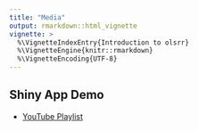 ```yaml
---
title: "Media"
output: rmarkdown::html_vignette
vignette: >
  %\VignetteIndexEntry{Introduction to olsrr}
  %\VignetteEngine{knitr::rmarkdown}
  %\VignetteEncoding{UTF-8}
---
```


## Shiny App Demo

- [YouTube Playlist](https://www.youtube.com/watch?v=v-qSC6bVstE&list=PLDfCKV3ey8-fPVNyOxd6dJfptZLXKTpRl)


